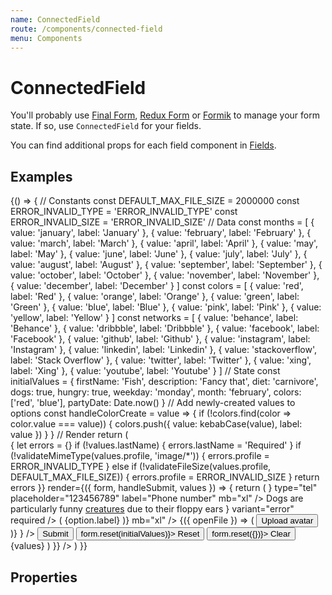 ```yaml
---
name: ConnectedField
route: /components/connected-field
menu: Components
---
```




# ConnectedField

You'll probably use [Final Form](https://github.com/final-form/react-final-form), [Redux Form](https://github.com/erikras/redux-form) or [Formik](https://github.com/jaredpalmer/formik) to manage your form state. If so, use `ConnectedField` for your fields.

You can find additional props for each field component in [Fields](/fields/file-upload).

## Examples

<Playground>
  {() => {
    // Constants
    const DEFAULT_MAX_FILE_SIZE = 2000000
    const ERROR_INVALID_TYPE = 'ERROR_INVALID_TYPE'
    const ERROR_INVALID_SIZE = 'ERROR_INVALID_SIZE'
    // Data
    const months = [
      { value: 'january', label: 'January' },
      { value: 'february', label: 'February' },
      { value: 'march', label: 'March' },
      { value: 'april', label: 'April' },
      { value: 'may', label: 'May' },
      { value: 'june', label: 'June' },
      { value: 'july', label: 'July' },
      { value: 'august', label: 'August' },
      { value: 'september', label: 'September' },
      { value: 'october', label: 'October' },
      { value: 'november', label: 'November' },
      { value: 'december', label: 'December' }
    ]
    const colors = [
      { value: 'red', label: 'Red' },
      { value: 'orange', label: 'Orange' },
      { value: 'green', label: 'Green' },
      { value: 'blue', label: 'Blue' },
      { value: 'pink', label: 'Pink' },
      { value: 'yellow', label: 'Yellow' }
    ]
    const networks = [
      { value: 'behance', label: 'Behance' },
      { value: 'dribbble', label: 'Dribbble' },
      { value: 'facebook', label: 'Facebook' },
      { value: 'github', label: 'Github' },
      { value: 'instagram', label: 'Instagram' },
      { value: 'linkedin', label: 'Linkedin' },
      { value: 'stackoverflow', label: 'Stack Overflow' },
      { value: 'twitter', label: 'Twitter' },
      { value: 'xing', label: 'Xing' },
      { value: 'youtube', label: 'Youtube' }
    ]
    // State
    const initialValues = {
      firstName: 'Fish',
      description: 'Fancy that',
      diet: 'carnivore',
      dogs: true,
      hungry: true,
      weekday: 'monday',
      month: 'february',
      colors: ['red', 'blue'],
      partyDate: Date.now()
    }
    // Add newly-created values to options
    const handleColorCreate = value => {
      if (!colors.find(color => color.value === value)) {
        colors.push({ value: kebabCase(value), label: value })
      }
    }
    // Render
    return (
      <Form
        initialValues={initialValues}
        onSubmit={console.debug}
        validate={values => {
          let errors = {}
          if (!values.lastName) {
            errors.lastName = 'Required'
          }
          if (!validateMimeType(values.profile, 'image/*')) {
            errors.profile = ERROR_INVALID_TYPE
          } else if (!validateFileSize(values.profile, DEFAULT_MAX_FILE_SIZE)) {
            errors.profile = ERROR_INVALID_SIZE
          }
          return errors
        }}
        render={({ form, handleSubmit, values }) => {
          return (
            <form onSubmit={handleSubmit}>
              <ConnectedField
                name="firstName"
                component={InputText}
                placeholder="Boaty"
                label="First name"
                mb="xl"
              />
              <ConnectedField
                name="lastName"
                component={InputText}
                placeholder="McBoatface"
                label="Last name"
                mb="xl"
                flexDirection="row"
              />
              <ConnectedField
                name="telephone"
                component={InputText}
                icon={<Icon name="phone" size="sm" color="nude.500" />}
                type="tel"
                placeholder="123456789"
                label="Phone number"
                mb="xl"
              />
              <RadioGroup label="Dietary" mb="xl">
                <ConnectedField name="diet" component={InputRadio} value="vegan" label="Vegan" />
                <ConnectedField
                  name="diet"
                  component={InputRadio}
                  value="herbivore"
                  label="Herbivore"
                />
                <ConnectedField
                  name="diet"
                  component={InputRadio}
                  value="omnivore"
                  label="Omnivore"
                />
                <ConnectedField
                  name="diet"
                  component={InputRadio}
                  value="carnivore"
                  label="Carnivore"
                />
              </RadioGroup>
              <RadioGroup label="Favourite weekday" flexDirection="row" required mb="xl">
                <ConnectedField name="weekday" component={RadioTab} value="monday" label="Monday" />
                <ConnectedField
                  name="weekday"
                  component={RadioTab}
                  value="tuesday"
                  label="Tuesday"
                />
                <ConnectedField
                  name="weekday"
                  component={RadioTab}
                  value="wednesday"
                  label="Wednesday"
                />
                <ConnectedField
                  name="weekday"
                  component={RadioTab}
                  value="thursday"
                  label="Thursday"
                />
                <ConnectedField name="weekday" component={RadioTab} value="friday" label="Friday" />
              </RadioGroup>
              <ConnectedField name="hungry" component={Toggle} label="Hungry" mb="xl" />
              <FieldGroup label="Animals" mb="xl">
                <ConnectedField
                  name="dogs"
                  component={InputCheckbox}
                  label={
                    <>
                      <span>Dogs are particularly funny </span>
                      <a href="#">creatures</a>
                      <span> due to their floppy ears</span>
                    </>
                  }
                  variant="error"
                  required
                />
                <ConnectedField name="cats" component={InputCheckbox} label="Cats" />
              </FieldGroup>
              <ConnectedField
                name="network"
                component={Select}
                options={networks}
                label="Social network"
                placeholder="Choose network"
                renderItem={option => (
                  <Box display="flex" alignItems="center">
                    <Icon name={option.value} size="sm" mr="xs" /> <span>{option.label}</span>
                  </Box>
                )}
                mb="xl"
              />
              <ConnectedField
                name="month"
                component={Select}
                options={months}
                label="Favourite month"
                placeholder="Choose month"
                required
                mb="xl"
              />
              <ConnectedField
                name="colors"
                component={Select}
                options={colors}
                isMultiple
                isSearchable
                isCreatable
                label="Colors"
                onCreate={handleColorCreate}
                mb="xl"
              />
              <ConnectedField
                name="summary"
                component={InputTextarea}
                placeholder="Keep it short"
                label="Summary"
                mb="xl"
              />
              <ConnectedField
                name="description"
                component={MarkdownEditor}
                placeholder="Keep it sweet"
                label="Description"
                mb="xl"
              />
              <ConnectedField
                name="profile"
                component={FileDrop}
                isEditable
                isRemovable
                label="Profile pic"
                mb="xl"
              />
              <ConnectedField name="avatar" component={FileUpload} label="Avatar" mb="xl">
                {({ openFile }) => (
                  <Button mb="sm" onClick={openFile}>
                    Upload avatar
                  </Button>
                )}
              </ConnectedField>
              <ConnectedField
                name="partyDate"
                component={DateTimePicker}
                label="Party date"
                mb="xl"
              >
                <DatePicker icon={<Icon name="celebrate" size="sm" color="nude.600" />} />
                <TimePicker />
              </ConnectedField>
              <Button type="submit" size="lg" mr={20}>
                Submit
              </Button>
              <Button type="reset" size="lg" mr={20} onClick={() => form.reset(initialValues)}>
                Reset
              </Button>
              <Button type="button" size="lg" onClick={() => form.reset({})}>
                Clear
              </Button>
              <DoczCodeBlock>{values}</DoczCodeBlock>
            </form>
          )
        }}
      />
    )
  }}
</Playground>

## Properties

<Props of={ConnectedField} />
